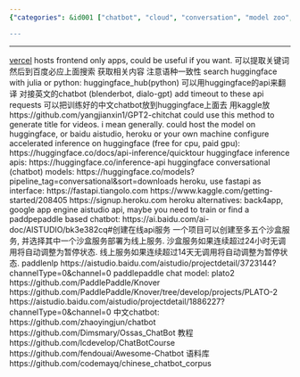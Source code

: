```yaml
---
{"categories": &id001 ["chatbot", "cloud", "conversation", "model zoo", "pyjom", "training data", "白嫖"], "category": "AI development", "date": "2022-07-14 14:19:56", "description": "This article delves into the world of AI chatbot development and deployment, exploring popular platforms like Heroku and Google App Engine. Additionally, it highlights useful API tools such as Hugging Face and PaddlePaddle to enhance your chatbot's functionality.", "tags": *id001, "title": "Chatbot, Self-hosted Model, Cloud Deploy, Cloud services, Free website hosting service"}

---
```


------
[vercel](https://vercel.com/) hosts frontend only apps, could be useful if you want.
可以提取关键词然后到百度必应上面搜索 获取相关内容 注意语种一致性
search huggingface with julia or python:
huggingface_hub(python)
可以用huggingface的api来翻译 对接英文的chatbot (blenderbot, dialo-gpt)
add timeout to these api requests
可以把训练好的中文chatbot放到huggingface上面去 用kaggle放
https://github.com/yangjianxin1/GPT2-chitchat
could use this method to generate title for videos. i mean generally.
could host the model on huggingface, or baidu aistudio, heroku or your own machine
configure accelerated inference on huggingface (free for cpu, paid gpu):
https://huggingface.co/docs/api-inference/quicktour
huggingface inference apis:
https://huggingface.co/inference-api
huggingface conversational (chatbot) models:
https://huggingface.co/models?pipeline_tag=conversational&sort=downloads
heroku, use fastapi as interface:
https://fastapi.tiangolo.com
https://www.kaggle.com/getting-started/208405
https://signup.heroku.com
heroku alternatives:
back4app, google app engine
aistudio api, maybe you need to train or find a paddpepaddle based chatbot:
https://ai.baidu.com/ai-doc/AISTUDIO/bk3e382cq#创建在线api服务
一个项目可以创建至多五个沙盒服务, 并选择其中一个沙盒服务部署为线上服务.
沙盒服务如果连续超过24小时无调用将自动调整为暂停状态.
线上服务如果连续超过14天无调用将自动调整为暂停状态.
paddlenlp
https://aistudio.baidu.com/aistudio/projectdetail/3723144?channelType=0&channel=0
paddlepaddle chat model:
plato2
https://github.com/PaddlePaddle/Knover
https://github.com/PaddlePaddle/Knover/tree/develop/projects/PLATO-2
https://aistudio.baidu.com/aistudio/projectdetail/1886227?channelType=0&channel=0
中文chatbot:
https://github.com/zhaoyingjun/chatbot
https://github.com/Dimsmary/Ossas_ChatBot
教程
https://github.com/lcdevelop/ChatBotCourse
https://github.com/fendouai/Awesome-Chatbot
语料库
https://github.com/codemayq/chinese_chatbot_corpus
